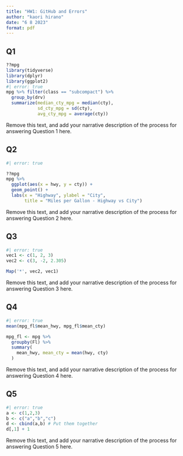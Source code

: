 ```yaml
---
title: "HW1: GitHub and Errors"
author: "kaori hirano"
date: "6 8 2023"
format: pdf
---
```


## Q1

```r
??mpg
library(tidyverse)
library(dplyr)
library(ggplot2)
#| error: true
mpg %>% filter(class == "subcompact") %>%
  group_by(drv)
  summarize(median_cty_mpg = median(cty),
            sd_cty_mpg = sd(cty),
            avg_cty_mpg = average(cty))
```

Remove this text, and add your narrative description of the process for
answering Question 1 here.

## Q2

```r
#| error: true

??mpg
mpg %>% 
  ggplot(aes(x = hwy, y = cty)) + 
  geom_point() +
  labs(x = "Highway", ylabel = "City", 
       title = "Miles per Gallon - Highway vs City")
```

Remove this text, and add your narrative description of the process for
answering Question 2 here.

## Q3

```r
#| error: true
vec1 <- c(1, 2, 3)
vec2 <- c(3, -2, 2.305)

Map('*', vec2, vec1)
```

Remove this text, and add your narrative description of the process for
answering Question 3 here.

## Q4 

```r
#| error: true
mean(mpg_fl$mean_hwy, mpg_fl$mean_cty)

mpg_fl <- mpg %>% 
  groupby(Fl) %>% 
  summary(
    mean_hwy, mean_cty = mean(hwy, cty)
  )
```


Remove this text, and add your narrative description of the process for
answering Question 4 here.

## Q5 

```r
#| error: true
a <- c(1,2,3)
b <- c("a","b","c")
d <- cbind(a,b) # Put them together
d[,1] + 1
```


Remove this text, and add your narrative description of the process for
answering Question 5 here.
